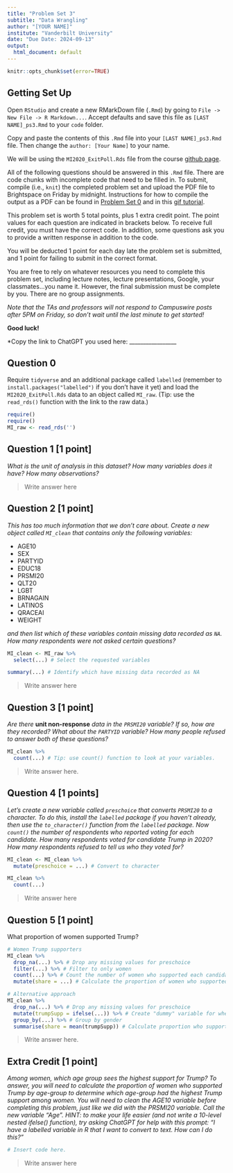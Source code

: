 ```yaml
---
title: "Problem Set 3"
subtitle: "Data Wrangling"
author: "[YOUR NAME]"
institute: "Vanderbilt University"
date: "Due Date: 2024-09-13"
output:
  html_document: default
---
```


```r
knitr::opts_chunk$set(error=TRUE)
```


## Getting Set Up

Open `RStudio` and create a new RMarkDown file (`.Rmd`) by going to `File -> New File -> R Markdown...`.
Accept defaults and save this file as `[LAST NAME]_ps3.Rmd` to your `code` folder.

Copy and paste the contents of this `.Rmd` file into your `[LAST NAME]_ps3.Rmd` file. Then change the `author: [Your Name]` to your name.

We will be using the `MI2020_ExitPoll.Rds` file from the course [github page](https://github.com/jbisbee1/DS1000_F2024/blob/main/data/MI2020_ExitPoll.Rds).

All of the following questions should be answered in this `.Rmd` file. There are code chunks with incomplete code that need to be filled in. To submit, compile (i.e., `knit`) the completed problem set and upload the PDF file to Brightspace on Friday by midnight. Instructions for how to compile the output as a PDF can be found in [Problem Set 0](https://github.com/jbisbee1/DS1000_F2024/blob/main/Psets/ds1000_pset_0.pdf) and in this [gif tutorial](https://github.com/jbisbee1/DS1000_F2024/blob/main/Psets/save_as_pdf.gif). 

This problem set is worth 5 total points, plus 1 extra credit point. The point values for each question are indicated in brackets below. To receive full credit, you must have the correct code. In addition, some questions ask you to provide a written response in addition to the code.

You will be deducted 1 point for each day late the problem set is submitted, and 1 point for failing to submit in the correct format.

You are free to rely on whatever resources you need to complete this problem set, including lecture notes, lecture presentations, Google, your classmates...you name it. However, the final submission must be complete by you. There are no group assignments.

*Note that the TAs and professors will not respond to Campuswire posts after 5PM on Friday, so don't wait until the last minute to get started!*

**Good luck!**

*Copy the link to ChatGPT you used here: _________________



## Question 0
Require `tidyverse` and an additional package called `labelled` (remember to `install.packages("labelled")` if you don't have it yet) and load the `MI2020_ExitPoll.Rds` data to an object called `MI_raw`. (Tip: use the `read_rds()` function with the link to the raw data.)

```r
require()
require()
MI_raw <- read_rds('') 
```


## Question 1 [1 point]
*What is the unit of analysis in this dataset? How many variables does it have? How many observations?*

> Write answer here

## Question 2 [1 point]
*This has too much information that we don't care about. Create a new object called `MI_clean` that contains only the following variables:*

* AGE10
* SEX
* PARTYID
* EDUC18
* PRSMI20
* QLT20
* LGBT
* BRNAGAIN
* LATINOS
* QRACEAI
* WEIGHT

*and then list which of these variables contain missing data recorded as `NA`. How many respondents were not asked certain questions?*
```r
MI_clean <- MI_raw %>% 
  select(...) # Select the requested variables

summary(...) # Identify which have missing data recorded as NA
```

> Write answer here

## Question 3 [1 point]
*Are there* **unit non-response** *data in the `PRSMI20` variable? If so, how are they recorded? What about the `PARTYID` variable? How many people refused to answer both of these questions?*

```r
MI_clean %>%
  count(...) # Tip: use count() function to look at your variables.
```

> Write answer here.

## Question 4 [1 points]
*Let's create a new variable called `preschoice` that converts `PRSMI20` to a character. To do this, install the `labelled` package if you haven't already, then use the `to_character()` function from the `labelled` package. Now `count()` the number of respondents who reported voting for each candidate. How many respondents voted for candidate Trump in 2020? How many respondents refused to tell us who they voted for?*
```r
MI_clean <- MI_clean %>%
  mutate(preschoice = ...) # Convert to character

MI_clean %>%
  count(...)
```

> Write answer here


## Question 5 [1 point]
What proportion of women supported Trump?

```r
# Women Trump supporters
MI_clean %>%
  drop_na(...) %>% # Drop any missing values for preschoice
  filter(...) %>% # Filter to only women
  count(...) %>% # Count the number of women who supported each candidate
  mutate(share = ...) # Calculate the proportion of women who supported Trump

# Alternative approach
MI_clean %>%
  drop_na(...) %>% # Drop any missing values for preschoice
  mutate(trumpSupp = ifelse(...)) %>% # Create "dummy" variable for whether the person voted for Trump or not that is either 1 (they voted for Trump) or 0
  group_by(...) %>% # Group by gender
  summarise(share = mean(trumpSupp)) # Calculate proportion who supported Trump
```

> Write answer here.


## Extra Credit [1 point]
*Among women, which age group sees the highest support for Trump? To answer, you will need to calculate the proportion of women who supported Trump by age-group to determine which age-group had the highest Trump support among women. You will need to clean the AGE10 variable before completing this problem, just like we did with the PRSMI20 variable. Call the new variable "Age". HINT: to make your life easier (and not write a 10-level nested ifelse() function), try asking ChatGPT for help with this prompt: "I have a labelled variable in R that I want to convert to text. How can I do this?"*

```r
# Insert code here.
```

> Write answer here